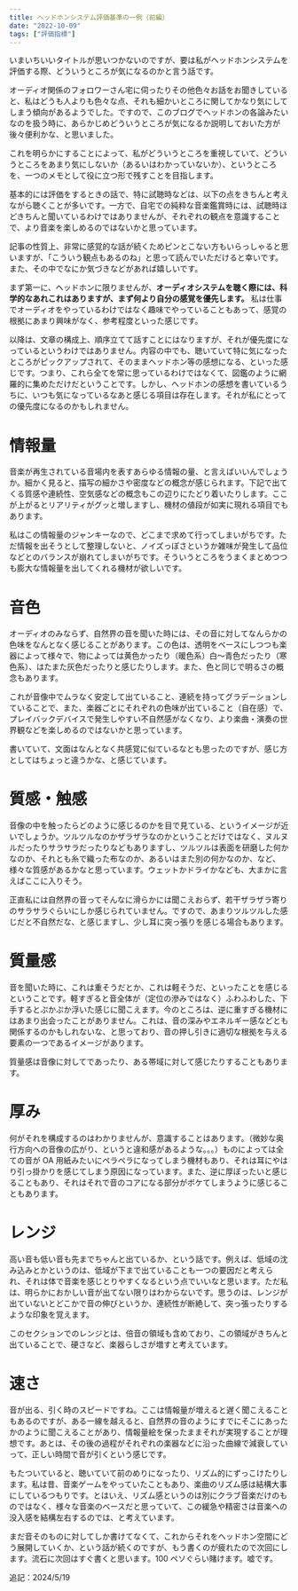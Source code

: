 ```yaml
---
title: ヘッドホンシステム評価基準の一例（前編）
date: "2022-10-09"
tags: ["評価指標"]
---
```


いまいちいいタイトルが思いつかないのですが、要は私がヘッドホンシステムを評価する際、どういうところが気になるのかと言う話です。

オーディオ関係のフォロワーさん宅に伺ったりその他色々お話をお聞きしていると、私はどうも人よりも色々な点、それも細かいところに関してかなり気にしてしまう傾向があるようでした。ですので、このブログでヘッドホンの各論みたいなのを扱う時に、あらかじめどういうところが気になるか説明しておいた方が後々便利かな、と思いました。

これを明らかにすることによって、私がどういうところを重視していて、どういうところをあまり気にしないか（あるいはわかっていないか）、というところを、一つのメモとして役に立つ形で残すことを目指します。

基本的には評価をするときの話で、特に試聴時などは、以下の点をきちんと考えながら聴くことが多いです。一方で、自宅での純粋な音楽鑑賞時には、試聴時ほどきちんと聞いているわけではありませんが、それぞれの観点を意識することで、より音楽を楽しめるのではないかと思っています。

<Info>
  記事の性質上、非常に感覚的な話が続くためピンとこない方もいらっしゃると思いますが、「こういう観点もあるのね」と思って読んでいただけると幸いです。また、その中でなにか気づきなどがあれば嬉しいです。
</Info>

まず第一に、ヘッドホンに限りませんが、**オーディオシステムを聴く際には、科学的なあれこれはありますが、まず何より自分の感覚を優先します。** 私は仕事でオーディオをやっているわけではなく趣味でやっていることもあって、感覚の根拠にあまり興味がなく、参考程度といった感じです。

以降は、文章の構成上、順序立てて話すことにはなりますが、それが優先度になっているというわけではありません。内容の中でも、聴いていて特に気になったところがピックアップされて、そのままヘッドホン等の感想になる、といった感じです。つまり、これら全てを常に思っているわけではなくて、図鑑のように網羅的に集めただけだということです。しかし、ヘッドホンの感想を書いているうちに、いつも気になっているなあと感じる項目は存在します。それが私にとっての優先度になるのかもしれません。

# 情報量

音楽が再生されている音場内を表すあらゆる情報の量、と言えばいいんでしょうか。細かく見ると、描写の細かさや密度などの概念が感じられます。下記で出てくる質感や連続性、空気感などの概念もこの辺りにたどり着いたりします。ここが上がるとリアリティがグッと増しますし、機材の値段が如実に現れる項目でもあります。

私はこの情報量のジャンキーなので、どこまで求めて行ってしまいがちです。ただ情報を出そうとして整理しないと、ノイズっぽさというか雑味が発生して品位などとのバランスが崩れてしまいがちです。そういうところをうまくまとめつつも膨大な情報量を出してくれる機材が欲しいです。

# 音色

オーディオのみならず、自然界の音を聞いた時には、その音に対してなんらかの色味をなんとなく感じることがあります。この色は、透明をベースにしつつも楽器によって様々で、物によっては黄色かったり（暖色系）白〜青色だったり（寒色系）、はたまた灰色だったりと感じたりします。また、色と同じで明るさの概念もあります。

これが音像中でムラなく安定して出ていること、連続を持ってグラデーションしていることで、また、楽器ごとにそれぞれの色味が出ていること（自在感）で、プレイバックデバイスで発生しやすい不自然感がなくなり、より楽曲・演奏の世界観などを楽しめるのではないかと思っています。

<Warning>
  書いていて、文面はなんとなく共感覚に似ているなとも思ったのですが、感じ方としてはちょっと違うかな、と感じています。
</Warning>

# 質感・触感

音像の中を触ったらどのように感じるのかを目で見ている、というイメージが近いでしょうか。ツルツルなのかザラザラなのかということだけではなく、ヌルヌルだったりサラサラだったりなどもありますし、ツルツルは表面を研磨した何かなのか、それとも糸で織った布なのか、あるいはまた別の何かなのか、など、様々な質感があるかなと思っています。ウェットかドライかなども、大まかに言えばここに入りそう。

正直私には自然界の音ってそんなに滑らかには聞こえおらず、若干ザラザラ寄りのサラサラぐらいにしか感じられていません。ですので、あまりツルツルした感じだと不自然だな、と感じますし、少し耳に突っ張りを感じる場合もあります。

# 質量感

音を聞いた時に、これは重そうだとか、これは軽そうだ、といったことを感じるということです。軽すぎると音全体が（定位の滲みではなく）ふわふわした、下手するとぷかぷか浮いた感じに聞こえます。今のところは、逆に重すぎる機材にはあまり出会ったことがありません。これは、音の深みやエネルギー感などとも関係するのかもしれないな、と思っており、音の押し引きに適切な根拠を与える要素の一つであるイメージがあります。

質量感は音像に対してであったり、ある帯域に対して感じたりすることもあります。

# 厚み

何がそれを構成するのはわかりませんが、意識することはあります。（微妙な奥行方向への音像の広がり、というと違和感があるような。。。）ものによっては全ての音が OA 用紙みたいにペラペラになってしまう機材もあり、それは耳にやはり引っ掛かりを感じてしまう原因になっています。また、逆に厚ぼったいと感じることもあり、それはそれで音のコアになる部分がボケてしまうように感じることもあります。

# レンジ

高い音も低い音も先までちゃんと出ているか、という話です。例えば、低域の沈み込みとかというのは、低域が下まで出ていることも一つの要因だと考えられ、それは体で音楽を感じとりやすくなるという点でいいなと思います。ただ私は、明らかにおかしい音が出てない限りはわからないです。思うのは、レンジが出ていないとどこかで音の伸びというか、連続性が断絶して、突っ張ったりするような印象を覚えます。

このセクションでのレンジとは、倍音の領域も含めており、この領域がきちんと出ていることで、硬さなど、楽器らしさが増すと考えています。

# 速さ

音が出る、引く時のスピードですね。ここは情報量が増えると遅く聞こえることもあるのですが、ある一線を越えると、自然界の音のようにすでにそこにあったかのように聞こえることがあり、情報量絵を保ったままそれが実現することが理想です。あとは、その後の過程がそれぞれの楽器などに沿った曲線で減衰していって、正しい時間で音が引くという感じです。

もたついていると、聴いていて前のめりになったり、リズム的にずっこけたりします。私は昔、音楽ゲームをやっていたこともあり、楽曲のリズム感は結構大事にしているつもりです。とはいえ、リズム感というのは別にクラブ音楽だけのものではなく、様々な音楽のベースだと思っていて、この緩急や精密さは音楽への没入感を結構左右するのでは、と考えています。

まだ音そのものに対してしか書けてなくて、これからそれをヘッドホン空間にどう展開していくか、という話が続くのですが、もう書くのが疲れたので次回にします。流石に次回はすぐ書くと思います。100 ペソぐらい賭けます。嘘です。

<Postscript>追記：2024/5/19</Postscript>
